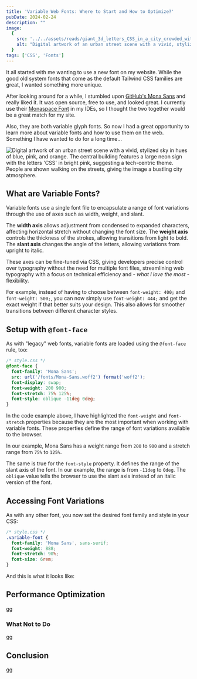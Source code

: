 ```yaml
---
title: 'Variable Web Fonts: Where to Start and How to Optimize?'
pubDate: 2024-02-24
description: ""
image:
  {
    src: '../../assets/reads/giant_3d_letters_CSS_in_a_city_crowded_with_techy_people.jpg',
    alt: "Digital artwork of an urban street scene with a vivid, stylized sky in hues of blue, pink, and orange. The central building features a large neon sign with the letters 'CSS' in bright pink, suggesting a tech-centric theme. People are shown walking on the streets, giving the image a bustling city atmosphere.",
  }
tags: ['CSS', 'Fonts']
---
```



It all started with me wanting to use a new font on my website. While the good old system fonts that come as the default Tailwind CSS families are great, I wanted something more unique.

After looking around for a while, I stumbled upon [GitHub's Mona Sans](https://github.com/mona-sans) and really liked it. It was open source, free to use, and looked great. I currently use their [Monaspace Font](https://monaspace.githubnext.com) in my IDEs, so I thought the two together would be a great match for my site.

Also, they are both variable glyph fonts. So now I had a great opportunity to learn more about variable fonts and how to use them on the web. Something I have wanted to do for a long time...

<Image
  src={coverImage}
  alt="Digital artwork of an urban street scene with a vivid, stylized sky in hues of blue, pink, and orange. The central building features a large neon sign with the letters 'CSS' in bright pink, suggesting a tech-centric theme. People are shown walking on the streets, giving the image a bustling city atmosphere."
  caption="The Future of Web Typography: Exploring the Dynamic World of Variable Fonts in CSS."
  lazy={false}
/>

## What are Variable Fonts?

Variable fonts use a single font file to encapsulate a range of font variations through the use of axes such as width, weight, and slant.

The **width axis** allows adjustment from condensed to expanded characters, affecting horizontal stretch without changing the font size. The **weight axis** controls the thickness of the strokes, allowing transitions from light to bold. The **slant axis** changes the angle of the letters, allowing variations from upright to italic.

These axes can be fine-tuned via CSS, giving developers precise control over typography without the need for multiple font files, streamlining web typography with a focus on technical efficiency and - *what I love the most* - flexibility.

For example, instead of having to choose between `font-weight: 400;` and `font-weight: 500;`, you can now simply use `font-weight: 444;` and get the exact weight if that better suits your design. This also allows for smoother transitions between different character styles.

## Setup with `@font-face`

As with "legacy" web fonts, variable fonts are loaded using the `@font-face` rule, too:

```css {6-8}
/* style.css */
@font-face {
  font-family: 'Mona Sans';
  src: url('/fonts/Mona-Sans.woff2') format('woff2');
  font-display: swap;
  font-weight: 200 900;
  font-stretch: 75% 125%;
  font-style: oblique -11deg 0deg;
}
```

In the code example above, I have highlighted the `font-weight` and `font-stretch` properties because they are the most important when working with variable fonts. These properties define the range of font variations available to the browser.

In our example, Mona Sans has a weight range from `200` to `900` and a stretch range from `75%` to `125%`.

The same is true for the `font-style` property. It defines the range of the slant axis of the font. In our example, the range is from `-11deg` to `0deg`. The `oblique` value tells the browser to use the slant axis instead of an italic version of the font.

## Accessing Font Variations

As with any other font, you now set the desired font family and style in your CSS:

```css
/* style.css */
.variable-font {
  font-family: 'Mona Sans', sans-serif;
  font-weight: 888;
  font-stretch: 90%;
  font-size: 6rem;
}
```

And this is what it looks like:

<VariableFontExample client:visible />

## Performance Optimization

gg

### What Not to Do

gg

## Conclusion

gg
